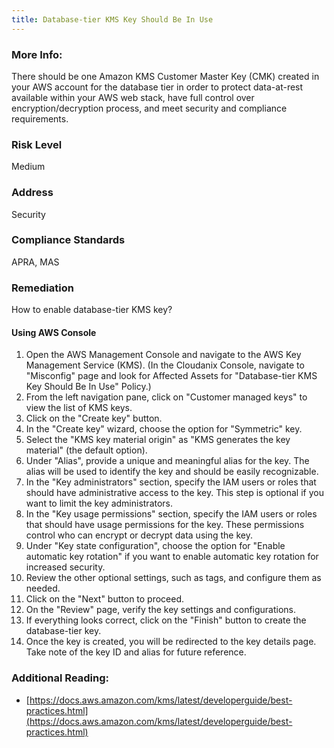 ```yaml
---
title: Database-tier KMS Key Should Be In Use
---
```


### More Info:

There should be one Amazon KMS Customer Master Key (CMK) created in your AWS account for the database tier in order to protect data-at-rest available within your AWS web stack, have full control over encryption/decryption process, and meet security and compliance requirements.

### Risk Level

Medium

### Address

Security

### Compliance Standards

APRA, MAS

### Remediation

How to enable database-tier KMS key?

#### Using AWS Console

1. Open the AWS Management Console and navigate to the AWS Key Management Service (KMS).
    (In the Cloudanix Console, navigate to "Misconfig" page and look for Affected Assets for "Database-tier KMS Key Should Be In Use" Policy.)
2. From the left navigation pane, click on "Customer managed keys" to view the list of KMS keys.
3. Click on the "Create key" button.
4. In the "Create key" wizard, choose the option for "Symmetric" key.
5. Select the "KMS key material origin" as "KMS generates the key material" (the default option).
6. Under "Alias", provide a unique and meaningful alias for the key. The alias will be used to identify the key and should be easily recognizable.
7. In the "Key administrators" section, specify the IAM users or roles that should have administrative access to the key. This step is optional if you want to limit the key administrators.
8. In the "Key usage permissions" section, specify the IAM users or roles that should have usage permissions for the key. These permissions control who can encrypt or decrypt data using the key.
9. Under "Key state configuration", choose the option for "Enable automatic key rotation" if you want to enable automatic key rotation for increased security.
10. Review the other optional settings, such as tags, and configure them as needed.
11. Click on the "Next" button to proceed.
12. On the "Review" page, verify the key settings and configurations.
13. If everything looks correct, click on the "Finish" button to create the database-tier key.
14. Once the key is created, you will be redirected to the key details page. Take note of the key ID and alias for future reference.

### Additional Reading:

- [https://docs.aws.amazon.com/kms/latest/developerguide/best-practices.html](https://docs.aws.amazon.com/kms/latest/developerguide/best-practices.html)
